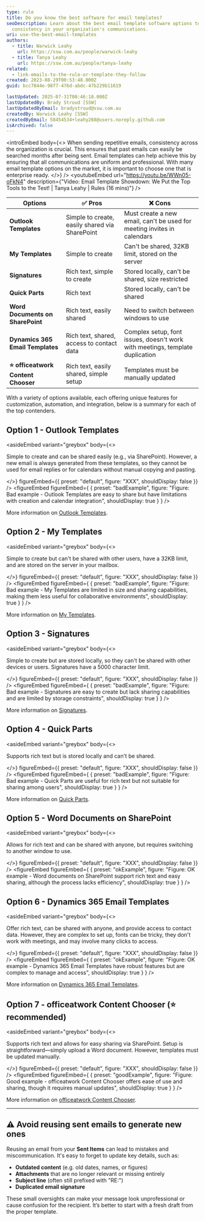 ```yaml
---
type: rule
title: Do you know the best software for email templates?
seoDescription: Learn about the best email template software options to ensure
  consistency in your organization's communications.
uri: use-the-best-email-templates
authors:
  - title: Warwick Leahy
    url: https://ssw.com.au/people/warwick-leahy
  - title: Tanya Leahy
    url: https://ssw.com.au/people/tanya-leahy
related:
  - link-emails-to-the-rule-or-template-they-follow
created: 2023-08-29T00:53:48.000Z
guid: bcc7844e-98f7-476d-abdc-47b229b11619

lastUpdated: 2025-07-31T00:46:18.000Z
lastUpdatedBy: Brady Stroud [SSW]
lastUpdatedByEmail: bradystroud@ssw.com.au
createdBy: Warwick Leahy [SSW]
createdByEmail: 58454534+leahy268@users.noreply.github.com
isArchived: false
---
```


<introEmbed
  body={<>
When sending repetitive emails, consistency across the organization is crucial. This ensures that past emails can easily be searched months after being sent. Email templates can help achieve this by ensuring that all communications are uniform and professional. With many email template options on the market, it is important to choose one that is enterprise ready.
  </>}
/>
<youtubeEmbed url="https://youtu.be/WWn05-oFkN4" description={"Video: Email Template Showdown: We Put the Top Tools to the Test! | Tanya Leahy | Rules (16 mins)"} />

| Options                          | ✅ Pros                                         | ❌ Cons                                                                       |
| -------------------------------- | ---------------------------------------------- | ---------------------------------------------------------------------------- |
| **Outlook Templates**            | Simple to create, easily shared via SharePoint | Must create a new email, can't be used for meeting invites in calendars      |
| **My Templates**                 | Simple to create                               | Can't be shared, 32KB limit, stored on the server                            |
| **Signatures**                   | Rich text, simple to create                    | Stored locally, can't be shared, size restricted                             |
| **Quick Parts**                  | Rich text                                      | Stored locally, can't be shared                                              |
| **Word Documents on SharePoint** | Rich text, easily shared                       | Need to switch between windows to use                                        |
| **Dynamics 365 Email Templates** | Rich text, shared, access to contact data      | Complex setup, font issues, doesn't work with meetings, template duplication |
| **⭐️ officeatwork Content Chooser** | Rich text, easily shared, simple setup         | Templates must be manually updated                                           |

With a variety of options available, each offering unique features for customization, automation, and integration, below is a summary for each of the top contenders.

## Option 1 - Outlook Templates

<asideEmbed
  variant="greybox"
  body={<>
    
Simple to create and can be shared easily (e.g., via SharePoint). However, a new email is always generated from these templates, so they cannot be used for email replies or for calendars without manual copying and pasting.

  </>}
  figureEmbed={{
    preset: "default",
    figure: "XXX",
    shouldDisplay: false
  }}
/>
<figureEmbed figureEmbed={ {
  preset: "badExample",
  figure: "Figure: Bad example - Outlook Templates are easy to share but have limitations with creation and calendar integration",
  shouldDisplay: true
} } />


More information on [Outlook Templates](https://support.microsoft.com/en-au/office/create-an-email-message-template-43ec7142-4dd0-4351-8727-bd0977b6b2d1).

## Option 2 - My Templates

<asideEmbed
  variant="greybox"
  body={<>
    
Simple to create but can't be shared with other users, have a 32KB limit, and are stored on the server in your mailbox.

  </>}
  figureEmbed={{
    preset: "default",
    figure: "XXX",
    shouldDisplay: false
  }}
/>
<figureEmbed figureEmbed={ {
  preset: "badExample",
  figure: "Figure: Bad example - My Templates are limited in size and sharing capabilities, making them less useful for collaborative environments",
  shouldDisplay: true
} } />


More information on [My Templates](https://www.howtogeek.com/697468/how-to-use-outlooks-my-templates-add-in-for-quick-text-entry/).

## Option 3 - Signatures

<asideEmbed
  variant="greybox"
  body={<>
    
Simple to create but are stored locally, so they can't be shared with other devices or users. Signatures have a 5000 character limit.

  </>}
  figureEmbed={{
    preset: "default",
    figure: "XXX",
    shouldDisplay: false
  }}
/>
<figureEmbed figureEmbed={ {
  preset: "badExample",
  figure: "Figure: Bad example - Signatures are easy to create but lack sharing capabilities and are limited by storage constraints",
  shouldDisplay: true
} } />


More information on [Signatures](https://support.microsoft.com/en-au/office/create-and-add-an-email-signature-in-outlook-8ee5d4f4-68fd-464a-a1c1-0e1c80bb27f2).

## Option 4 - Quick Parts

<asideEmbed
  variant="greybox"
  body={<>
    
Supports rich text but is stored locally and can't be shared.

  </>}
  figureEmbed={{
    preset: "default",
    figure: "XXX",
    shouldDisplay: false
  }}
/>
<figureEmbed figureEmbed={ {
  preset: "badExample",
  figure: "Figure: Bad example - Quick Parts are useful for rich text but not suitable for sharing among users",
  shouldDisplay: true
} } />


More information on [Quick Parts](https://support.microsoft.com/en-au/office/quick-parts-4ffef7c5-7596-4e95-9faf-41c771847a7b).

## Option 5 - Word Documents on SharePoint

<asideEmbed
  variant="greybox"
  body={<>
    
Allows for rich text and can be shared with anyone, but requires switching to another window to use.

  </>}
  figureEmbed={{
    preset: "default",
    figure: "XXX",
    shouldDisplay: false
  }}
/>
<figureEmbed figureEmbed={ {
  preset: "okExample",
  figure: "Figure: OK example - Word documents on SharePoint support rich text and easy sharing, although the process lacks efficiency",
  shouldDisplay: true
} } />


## Option 6 - Dynamics 365 Email Templates

<asideEmbed
  variant="greybox"
  body={<>
    
Offer rich text, can be shared with anyone, and provide access to contact data. However, they are complex to set up, fonts can be tricky, they don't work with meetings, and may involve many clicks to access.

  </>}
  figureEmbed={{
    preset: "default",
    figure: "XXX",
    shouldDisplay: false
  }}
/>
<figureEmbed figureEmbed={ {
  preset: "okExample",
  figure: "Figure: OK example - Dynamics 365 Email Templates have robust features but are complex to manage and access",
  shouldDisplay: true
} } />


More information on [Dynamics 365 Email Templates](https://www.microsoft.com/en-us/dynamics-365/blog/it-professional/2023/04/10/create-beautiful-email-templates-with-enhanced-email-editor/?WT.mc_id=M365-MVP-33518).

## Option 7 - officeatwork Content Chooser (⭐️ recommended)

<asideEmbed
  variant="greybox"
  body={<>
    
Supports rich text and allows for easy sharing via SharePoint. Setup is straightforward—simply upload a Word document. However, templates must be updated manually.

  </>}
  figureEmbed={{
    preset: "default",
    figure: "XXX",
    shouldDisplay: false
  }}
/>
<figureEmbed figureEmbed={ {
  preset: "goodExample",
  figure: "Figure: Good example - officeatwork Content Chooser offers ease of use and sharing, though it requires manual updates",
  shouldDisplay: true
} } />


More information on [officeatwork Content Chooser](https://help.officeatwork.com/en/articles/1075-welcome-to-content-chooser).

---

## ⚠️ Avoid reusing sent emails to generate new ones

Reusing an email from your **Sent Items** can lead to mistakes and miscommunication. It's easy to forget to update key details, such as:

* **Outdated content** (e.g. old dates, names, or figures)
* **Attachments** that are no longer relevant or missing entirely
* **Subject line** (often still prefixed with "RE:")
* **Duplicated email signature**

These small oversights can make your message look unprofessional or cause confusion for the recipient. It’s better to start with a fresh draft from the proper template.
